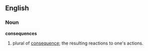 ==English==

===Noun===
'''consequences'''
# plural of [[consequence]]; the resulting reactions to one's actions.